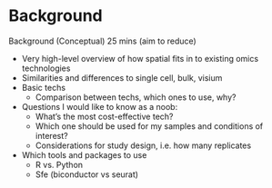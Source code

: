 # Background {#background}


Background (Conceptual) 25 mins (aim to reduce)

* Very high-level overview of how spatial fits in to existing omics technologies
* Similarities and differences to single cell, bulk, visium
* Basic techs
   + Comparison between techs, which ones to use, why? 
* Questions I would like to know as a noob:
   + What’s the most cost-effective tech?
   + Which one should be used for my samples and conditions of interest?
   + Considerations for study design, i.e. how many replicates 
* Which tools and packages to use
   + R vs. Python
   + Sfe (biconductor vs seurat)
